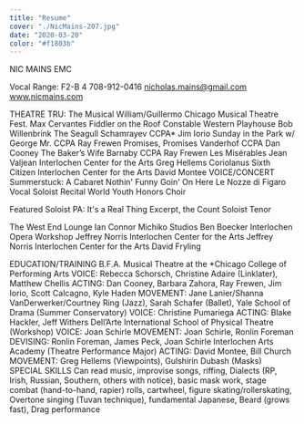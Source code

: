 ```yaml
---
title: "Resume"
cover: "./NicMains-207.jpg"
date: "2020-03-20"
color: "#f1803b"
---
```


NIC MAINS
EMC

Vocal Range: F2-B 4
708-912-0416
nicholas.mains@gmail.com
www.nicmains.com

THEATRE
TRU: The Musical William/Guillermo Chicago Musical Theatre Fest. Max Cervantes
Fiddler on the Roof Constable Western Playhouse Bob Willenbrink
The Seagull Schamrayev CCPA* Jim Iorio
Sunday in the Park w/ George Mr. CCPA Ray Frewen
Promises, Promises Vanderhof CCPA Dan Cooney
The Baker’s Wife Barnaby CCPA Ray Frewen
Les Misérables Jean Valjean Interlochen Center for the Arts Greg Hellems
Coriolanus Sixth Citizen Interlochen Center for the Arts David Montee
VOICE/CONCERT
Summerstuck: A Cabaret
Nothin' Funny Goin' On Here
Le Nozze di Figaro
Vocal Soloist Recital
World Youth Honors Choir

Featured Soloist
PA: It's a Real Thing
Excerpt, the Count
Soloist
Tenor

The West End Lounge Ian Connor
Michiko Studios Ben Boecker
Interlochen Opera Workshop Jeffrey Norris
Interlochen Center for the Arts Jeffrey Norris
Interlochen Center for the Arts David Fryling

EDUCATION/TRAINING
B.F.A. Musical Theatre at the *Chicago College of Performing Arts
VOICE: Rebecca Schorsch, Christine Adaire (Linklater), Matthew Chellis
ACTING: Dan Cooney, Barbara Zahora, Ray Frewen, Jim Iorio, Scott Calcagno, Kyle Haden
MOVEMENT: Jane Lanier/Shanna VanDerwerker/Courtney Ring (Jazz), Sarah Schafer (Ballet),
Yale School of Drama (Summer Conservatory)
VOICE: Christine Pumariega
ACTING: Blake Hackler, Jeff Withers
Dell’Arte International School of Physical Theatre (Workshop)
VOICE: Joan Schirle
MOVEMENT: Joan Schirle, Ronlin Foreman
DEVISING: Ronlin Foreman, James Peck, Joan Schirle
Interlochen Arts Academy (Theatre Performance Major)
ACTING: David Montee, Bill Church
MOVEMENT: Greg Hellems (Viewpoints), Gulshirin Dubash (Masks)
SPECIAL SKILLS
Can read music, improvise songs, riffing, Dialects (RP, Irish, Russian, Southern, others with notice), basic mask
work, stage combat (hand-to-hand, rapier) rolls, cartwheel, figure skating/rollerskating, Overtone singing (Tuvan
technique), fundamental Japanese, Beard (grows fast), Drag performance
